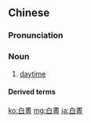 ==Chinese==
{{zh-forms|s=白昼}}

===Pronunciation===
{{zh-pron
|m=báizhòu
|c=baak6 zau3
|cat=n
}}

===Noun===
{{zh-noun}}

# [[daytime]]

====Derived terms====
{{zh-der|照如白晝}}

{{zh-cat|Time}}

[[ko:白晝]]
[[mg:白晝]]
[[ja:白晝]]